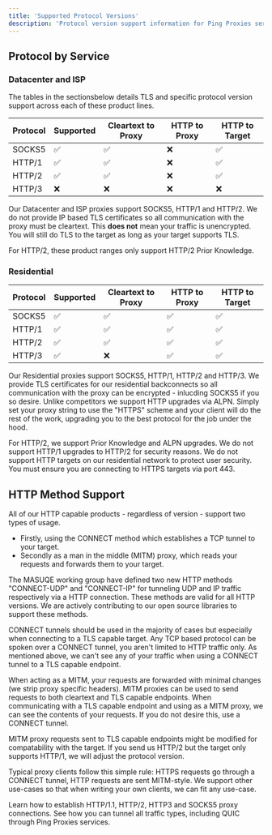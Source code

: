 ```yaml
---
title: 'Supported Protocol Versions'
description: 'Protocol version support information for Ping Proxies services'
---
```

## Protocol by Service
### Datacenter and ISP
The tables in the sectionsbelow details TLS and specific protocol version support across each of these product lines.

| Protocol | Supported | Cleartext to Proxy | HTTP to Proxy | HTTP to Target |
|----------|-----------|--------------------|---------------|----------------|
| SOCKS5   |   ✅      |         ✅         |      ❌       |       ✅       |
| HTTP/1   |   ✅      |         ✅         |      ❌       |       ✅       |
| HTTP/2   |   ✅      |         ✅         |      ❌       |       ✅       |
| HTTP/3   |   ❌      |         ❌         |      ❌       |       ❌       |

Our Datacenter and ISP proxies support SOCKS5, HTTP/1 and HTTP/2. We do not provide IP based TLS certificates so all communication with the proxy must be cleartext. This **does not** mean your traffic is unencrypted. You will still do TLS to the target as long as your target supports TLS.

<Note>
For HTTP/2, these product ranges only support HTTP/2 Prior Knowledge.
</Note>

### Residential
| Protocol | Supported | Cleartext to Proxy | HTTP to Proxy |  HTTP to Target |
|----------|-----------|--------------------|---------------|-----------------|
| SOCKS5   |    ✅     |         ✅         |       ✅      |      ✅         |
| HTTP/1   |    ✅     |         ✅         |       ✅      |      ✅         |
| HTTP/2   |    ✅     |         ✅         |       ✅      |      ✅         |
| HTTP/3   |    ✅     |         ❌         |       ✅      |      ✅         |

Our Residential proxies  support SOCKS5, HTTP/1, HTTP/2 and HTTP/3. We provide TLS certificates for our residential backconnects so all communication with the proxy can be encrypted - inlucding SOCKS5 if you so desire. Unlike competitors we support HTTP upgrades via ALPN. Simply set your proxy string to use the "HTTPS" scheme and your client will do the rest of the work, upgrading you to the best protocol for the job under the hood.

<Note>
For HTTP/2, we support Prior Knowledge and ALPN upgrades. We do not support HTTP/1 upgrades to HTTP/2 for security reasons.
</Note>

<Note>
  We do not support HTTP targets on our residential network to protect user security. You must ensure you are connecting to HTTPS targets via port 443.
</Note>

## HTTP Method Support
All of our HTTP capable products - regardless of version - support two types of usage.

- Firstly, using the CONNECT method which establishes a TCP tunnel to your target.
- Secondly as a man in the middle (MITM) proxy, which reads your requests and forwards them  to your target.

<Note>
The MASUQE working group have defined two new HTTP methods "CONNECT-UDP" and "CONNECT-IP" for tunneling UDP and IP traffic respectively via a HTTP  connection. These methods are valid for all HTTP versions. We are actively contributing to our open source libraries to support these methods.
</Note>

CONNECT tunnels should be used in the majority of cases but especially when connecting to a TLS capable target. Any TCP based protocol can be spoken over a CONNECT tunnel, you aren't  limited to HTTP traffic only. As mentioned above, we can't see any of your traffic when  using a CONNECT tunnel to a TLS capable endpoint.

When acting as a MITM, your requests are forwarded with minimal changes (we strip proxy specific headers). MITM proxies can be used to send requests to both cleartext and TLS capable endpoints. When communicating with a TLS capable endpoint and using as a MITM proxy, we can see the contents of your requests. If you do not desire this, use a CONNECT tunnel.

<Note>
MITM proxy requests sent to TLS capable endpoints might be modified for compatability with the target. If you send us HTTP/2 but the target only supports HTTP/1, we will adjust the protocol version.
</Note>

Typical proxy clients follow this simple rule: HTTPS requests go through a CONNECT tunnel, HTTP requests are sent MITM-style. We support other use-cases so that when writing your own clients, we can fit any use-case.


<CardGroup cols={1}>
  <Card
    title = "Code Examples"
    icon = "code"
    href =  "/general/code-examples"
  >
Learn how to establish HTTP/1.1, HTTP/2, HTTP3 and SOCKS5 proxy connections. See how you can tunnel all traffic types, including QUIC through Ping Proxies services.
  </Card>
</CardGroup>
